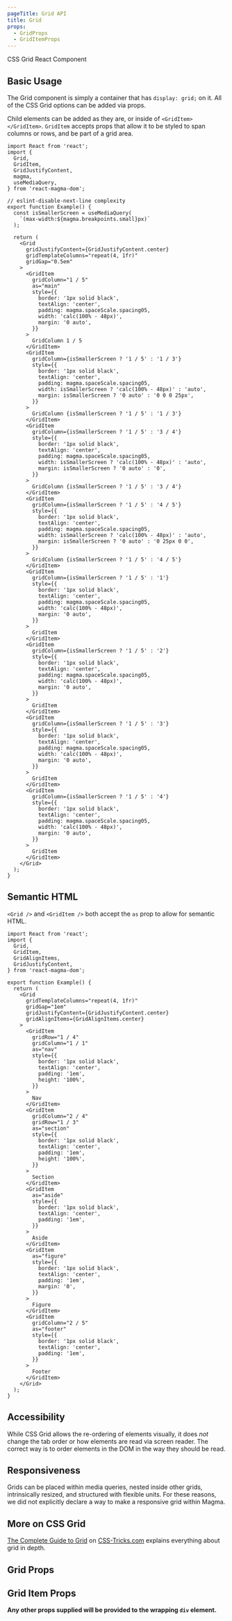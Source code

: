 ```yaml
---
pageTitle: Grid API
title: Grid
props:
  - GridProps
  - GridItemProps
---
```


<PageContent componentName="grid" type="api">

<LeadParagraph>CSS Grid React Component</LeadParagraph>

## Basic Usage

The Grid component is simply a container that has `display: grid;` on it. All of the CSS Grid options can be added via props.

Child elements can be added as they are, or inside of `<GridItem></GridItem>`. `GridItem` accepts props that allow it to be styled to span columns or rows, and be part of a grid area.

```tsx
import React from 'react';
import {
  Grid,
  GridItem,
  GridJustifyContent,
  magma,
  useMediaQuery,
} from 'react-magma-dom';

// eslint-disable-next-line complexity
export function Example() {
  const isSmallerScreen = useMediaQuery(
    `(max-width:${magma.breakpoints.small}px)`
  );

  return (
    <Grid
      gridJustifyContent={GridJustifyContent.center}
      gridTemplateColumns="repeat(4, 1fr)"
      gridGap="0.5em"
    >
      <GridItem
        gridColumn="1 / 5"
        as="main"
        style={{
          border: '1px solid black',
          textAlign: 'center',
          padding: magma.spaceScale.spacing05,
          width: 'calc(100% - 48px)',
          margin: '0 auto',
        }}
      >
        GridColumn 1 / 5
      </GridItem>
      <GridItem
        gridColumn={isSmallerScreen ? '1 / 5' : '1 / 3'}
        style={{
          border: '1px solid black',
          textAlign: 'center',
          padding: magma.spaceScale.spacing05,
          width: isSmallerScreen ? 'calc(100% - 48px)' : 'auto',
          margin: isSmallerScreen ? '0 auto' : '0 0 0 25px',
        }}
      >
        GridColumn {isSmallerScreen ? '1 / 5' : '1 / 3'}
      </GridItem>
      <GridItem
        gridColumn={isSmallerScreen ? '1 / 5' : '3 / 4'}
        style={{
          border: '1px solid black',
          textAlign: 'center',
          padding: magma.spaceScale.spacing05,
          width: isSmallerScreen ? 'calc(100% - 48px)' : 'auto',
          margin: isSmallerScreen ? '0 auto' : '0',
        }}
      >
        GridColumn {isSmallerScreen ? '1 / 5' : '3 / 4'}
      </GridItem>
      <GridItem
        gridColumn={isSmallerScreen ? '1 / 5' : '4 / 5'}
        style={{
          border: '1px solid black',
          textAlign: 'center',
          padding: magma.spaceScale.spacing05,
          width: isSmallerScreen ? 'calc(100% - 48px)' : 'auto',
          margin: isSmallerScreen ? '0 auto' : '0 25px 0 0',
        }}
      >
        GridColumn {isSmallerScreen ? '1 / 5' : '4 / 5'}
      </GridItem>
      <GridItem
        gridColumn={isSmallerScreen ? '1 / 5' : '1'}
        style={{
          border: '1px solid black',
          textAlign: 'center',
          padding: magma.spaceScale.spacing05,
          width: 'calc(100% - 48px)',
          margin: '0 auto',
        }}
      >
        GridItem
      </GridItem>
      <GridItem
        gridColumn={isSmallerScreen ? '1 / 5' : '2'}
        style={{
          border: '1px solid black',
          textAlign: 'center',
          padding: magma.spaceScale.spacing05,
          width: 'calc(100% - 48px)',
          margin: '0 auto',
        }}
      >
        GridItem
      </GridItem>
      <GridItem
        gridColumn={isSmallerScreen ? '1 / 5' : '3'}
        style={{
          border: '1px solid black',
          textAlign: 'center',
          padding: magma.spaceScale.spacing05,
          width: 'calc(100% - 48px)',
          margin: '0 auto',
        }}
      >
        GridItem
      </GridItem>
      <GridItem
        gridColumn={isSmallerScreen ? '1 / 5' : '4'}
        style={{
          border: '1px solid black',
          textAlign: 'center',
          padding: magma.spaceScale.spacing05,
          width: 'calc(100% - 48px)',
          margin: '0 auto',
        }}
      >
        GridItem
      </GridItem>
    </Grid>
  );
}
```

## Semantic HTML

`<Grid />` and `<GridItem />` both accept the `as` prop to allow for semantic HTML.

```tsx
import React from 'react';
import {
  Grid,
  GridItem,
  GridAlignItems,
  GridJustifyContent,
} from 'react-magma-dom';

export function Example() {
  return (
    <Grid
      gridTemplateColumns="repeat(4, 1fr)"
      gridGap="1em"
      gridJustifyContent={GridJustifyContent.center}
      gridAlignItems={GridAlignItems.center}
    >
      <GridItem
        gridRow="1 / 4"
        gridColumn="1 / 1"
        as="nav"
        style={{
          border: '1px solid black',
          textAlign: 'center',
          padding: '1em',
          height: '100%',
        }}
      >
        Nav
      </GridItem>
      <GridItem
        gridColumn="2 / 4"
        gridRow="1 / 3"
        as="section"
        style={{
          border: '1px solid black',
          textAlign: 'center',
          padding: '1em',
          height: '100%',
        }}
      >
        Section
      </GridItem>
      <GridItem
        as="aside"
        style={{
          border: '1px solid black',
          textAlign: 'center',
          padding: '1em',
        }}
      >
        Aside
      </GridItem>
      <GridItem
        as="figure"
        style={{
          border: '1px solid black',
          textAlign: 'center',
          padding: '1em',
          margin: '0',
        }}
      >
        Figure
      </GridItem>
      <GridItem
        gridColumn="2 / 5"
        as="footer"
        style={{
          border: '1px solid black',
          textAlign: 'center',
          padding: '1em',
        }}
      >
        Footer
      </GridItem>
    </Grid>
  );
}
```

## Accessibility

While CSS Grid allows the re-ordering of elements visually, it does _not_ change the tab order or how elements are read via screen reader.
The correct way is to order elements in the DOM in the way they should be read.

## Responsiveness

Grids can be placed within media queries, nested inside other grids, intrinsically resized, and structured with flexible units. For these reasons, we did not explicitly declare a way to make a responsive grid within Magma.

## More on CSS Grid

[The Complete Guide to Grid](https://css-tricks.com/snippets/css/complete-guide-grid/) on [CSS-Tricks.com](https://css-tricks.com/) explains everything about grid in depth.

## Grid Props

<GridProps />

## Grid Item Props

<GridItemProps />

**Any other props supplied will be provided to the wrapping `div` element.**

</PageContent>
